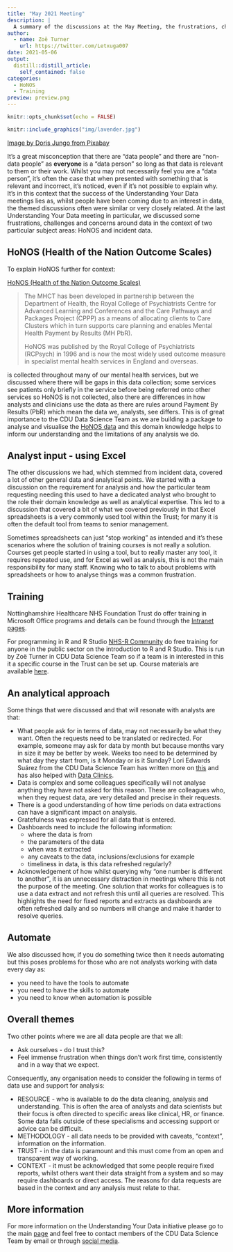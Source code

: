 ```yaml
---
title: "May 2021 Meeting"
description: |
  A summary of the discussions at the May Meeting, the frustrations, challenges and considerations of data
author:
  - name: Zoë Turner
    url: https://twitter.com/Letxuga007
date: 2021-05-06
output:
  distill::distill_article:
    self_contained: false
categories:
  - HoNOS
  - Training
preview: preview.png 
--- 
```


```r
knitr::opts_chunk$set(echo = FALSE)
```


```r
knitr::include_graphics("img/lavender.jpg")
```
[Image by Doris Jungo from Pixabay](Image by <https://pixabay.com/users/saramukitza-2447148/?utm_source=link-attribution&amp;utm_medium=referral&amp;utm_campaign=image&amp;utm_content=2452106)

It's a great misconception that there are "data people" and there are "non-data people" as **everyone** is a "data person" so long as that data is relevant to them or their work. Whilst you may not necessarily feel you are a "data person", it's often the case that when presented with something that is relevant and incorrect, it's noticed, even if it's not possible to explain why. It's in this context that the success of the Understanding Your Data meetings lies as, whilst people have been coming due to an interest in data, the themed discussions often were similar or very closely related. At the last Understanding Your Data meeting in particular, we discussed some frustrations, challenges and concerns around data in the context of two particular subject areas: HoNOS and incident data. 

## HoNOS (Health of the Nation Outcome Scales)

To explain HoNOS further for context:

[HoNOS (Health of the Nation Outcome Scales)](https://www.rcpsych.ac.uk/events/in-house-training/health-of-nation-outcome-scales)

>The MHCT has been developed in partnership between the Department of Health, the Royal College of Psychiatrists Centre for Advanced Learning and Conferences and the Care Pathways and Packages Project (CPPP) as a means of allocating clients to Care Clusters which in turn supports care planning and enables Mental Health Payment by Results (MH PbR).
>
>HoNOS was published by the Royal College of Psychiatrists (RCPsych) in 1996 and is now the most widely used outcome measure in specialist mental health services in England and overseas. 

is collected throughout many of our mental health services, but we discussed where there will be gaps in this data collection; some services see patients only briefly in the service before being referred onto other services so HoNOS is not collected, also there are differences in how analysts and clinicians use the data as there are rules around Payment By Results (PbR) which mean the data we, analysts, see differs. This is of great importance to the CDU Data Science Team as we are building a package to analyse and visualise the [HoNOS data](https://github.com/CDU-data-science-team/honos) and this domain knowledge helps to inform our understanding and the limitations of any analysis we do.

## Analyst input - using Excel

The other discussions we had, which stemmed from incident data, covered a lot of other general data and analytical points. We started with a discussion on the requirement for analysis and how the particular team requesting needing this used to have a dedicated analyst who brought to the role their domain knowledge as well as analytical expertise. This led to a discussion that covered a bit of what we covered previously in that Excel spreadsheets is a very commonly used tool within the Trust; for many it is often the default tool from teams to senior management. 

Sometimes spreadsheets can just "stop working" as intended and it's these scenarios where the solution of training courses is not really a solution. Courses get people started in using a tool, but to really master any tool, it requires repeated use, and for Excel as well as analysis, this is not the main responsibility for many staff. Knowing who to talk to about problems with spreadsheets or how to analyse things was a common frustration. 

## Training

Nottinghamshire Healthcare NHS Foundation Trust do offer training in Microsoft Office programs and details can be found through the [Intranet pages](https://connect/?page=microsoft-office-365-training). 

For programming in R and R Studio [NHS-R Community](https://nhsrcommunity.com/) do free training for anyone in the public sector on the introduction to R and R Studio. This is run by Zoë Turner in CDU Data Science Team so if a team is in interested in this it a specific course in the Trust can be set up. Course materials are available [here](https://philosopher-analyst.netlify.app/collection/).

## An analytical approach

Some things that were discussed and that will resonate with analysts are that:

* What people ask for in terms of data, may not necessarily be what they want. Often the requests need to be translated or redirected. For example, someone may ask for data by month but because months vary in size it may be better by week. Weeks too need to be determined by what day they start from, is it Monday or is it Sunday? Lori Edwards Suárez from the CDU Data Science Team has written more on [this](https://analystinthewild.wordpress.com/2020/08/09/lost-in-translation/) and has also helped with [Data Clinics](https://cdu-data-science-team.github.io/team-blog/posts/2021-01-13-data-clinics-in-nottinghamshire-healthcare/).
* Data is complex and some colleagues specifically will not analyse anything they have not asked for this reason. These are colleagues who, when they request data, are very detailed and precise in their requests.
* There is a good understanding of how time periods on data extractions can have a significant impact on analysis.
* Gratefulness was expressed for all data that is entered. 
* Dashboards need to include the following information:
  - where the data is from
  - the parameters of the data
  - when was it extracted
  - any caveats to the data, inclusions/exclusions for example
  - timeliness in data, is this data refreshed regularly?
  
* Acknowledgement of how whilst querying why "one number is different to another", it is an unnecessary distraction in meetings where this is not the purpose of the meeting. One solution that works for colleagues is to use a data extract and not refresh this until all queries are resolved. This highlights the need for fixed reports and extracts as dashboards are often refreshed daily and so numbers will change and make it harder to resolve queries.

## Automate

We also discussed how, if you do something twice then it needs automating but this poses problems for those who are not analysts working with data every day as:

* you need to have the tools to automate
* you need to have the skills to automate
* you need to know when automation is possible

## Overall themes

Two other points where we are all data people are that we all:

* Ask ourselves - do I trust this?
* Feel immense frustration when things don't work first time, consistently and in a way that we expect.

Consequently, any organisation needs to consider the following in terms of data use and support for analysis:

* RESOURCE - who is available to do the data cleaning, analysis and understanding. This is often the area of analysts and data scientists but their focus is often directed to specific areas like clinical, HR, or finance. Some data falls outside of these specialisms and accessing support or advice can be difficult.
* METHODOLOGY - all data needs to be provided with caveats, "context", information on the information.
* TRUST - in the data is paramount and this must come from an open and transparent way of working.
* CONTEXT - it must be acknowledged that some people require fixed reports, whilst others want their data straight from a system and so may require dashboards or direct access. The reasons for data requests are based in the context and any analysis must relate to that.

## More information

For more information on the Understanding Your Data initiative please go to the main [page](https://cdu-data-science-team.github.io/team-blog/uyd.html) and feel free to contact members of the CDU Data Science Team by email or through [social media](https://cdu-data-science-team.github.io/team-blog/about.html).




